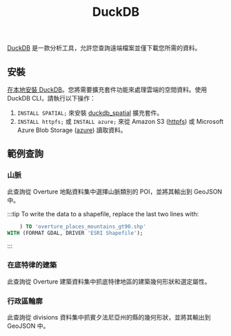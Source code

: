 ﻿---
title: DuckDB
---


[DuckDB](https://duckdb.org/) 是一款分析工具，允許您查詢遠端檔案並僅下載您所需的資料。

## 安裝

[在本地安裝 DuckDB](https://duckdb.org/docs/installation/)。您將需要擴充套件功能來處理雲端的空間資料。使用 DuckDB CLI，請執行以下操作：

1. `INSTALL SPATIAL;` 來安裝 [duckdb_spatial](https://github.com/duckdblabs/duckdb_spatial) 擴充套件。
2. `INSTALL httpfs;` 或 `INSTALL azure;` 來從 Amazon S3 ([httpfs](https://duckdb.org/docs/guides/import/s3_import.html)) 或 Microsoft Azure Blob Storage ([azure](https://duckdb.org/docs/extensions/azure)) 讀取資料。

## 範例查詢

### 山脈
此查詢從 Overture 地點資料集中選擇山脈類別的 POI，並將其輸出到 GeoJSON 中。


<QueryBuilder query={ConfidentMountains}></QueryBuilder>

:::tip
To write the data to a shapefile, replace the last two lines with:

```sql
    ) TO 'overture_places_mountains_gt90.shp'
WITH (FORMAT GDAL, DRIVER 'ESRI Shapefile');
```
:::

### 在底特律的建築

此查詢從 Overture 建築資料集中抓底特律地區的建築幾何形狀和選定屬性。

<QueryBuilder query={DetroitBuildings}></QueryBuilder>

### 行政區輪廓

此查詢從 divisions 資料集中抓賓夕法尼亞州的縣的幾何形狀，並將其輸出到 GeoJSON 中。

<QueryBuilder query={CountyGeometries}></QueryBuilder>




